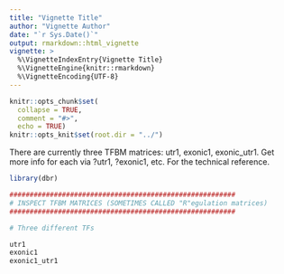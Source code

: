 ```yaml
---
title: "Vignette Title"
author: "Vignette Author"
date: "`r Sys.Date()`"
output: rmarkdown::html_vignette
vignette: >
  %\VignetteIndexEntry{Vignette Title}
  %\VignetteEngine{knitr::rmarkdown}
  %\VignetteEncoding{UTF-8}
---
```

  
```r
knitr::opts_chunk$set(
  collapse = TRUE,
  comment = "#>",
  echo = TRUE)
knitr::opts_knit$set(root.dir = "../")
```

There are currently three TFBM matrices: utr1, exonic1, exonic_utr1. Get more info for each via ?utr1, ?exonic1, etc. For the technical reference.

```r

library(dbr)

########################################################
# INSPECT TFBM MATRICES (SOMETIMES CALLED "R"egulation matrices)
########################################################

# Three different TFs

utr1
exonic1
exonic1_utr1

```
